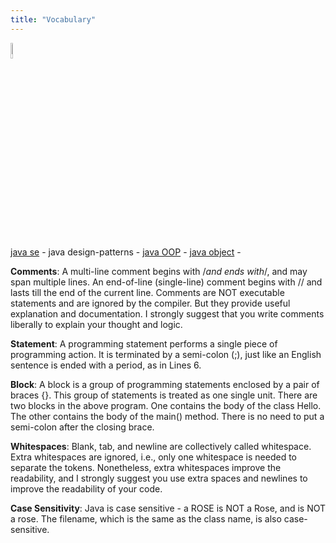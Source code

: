 ```yaml
---
title: "Vocabulary"
---
```


![](img/vocabulary.svg){width="8%"}

[java se](/javase/se-what-basics) - java design-patterns - [java OOP](/javase/sse-what-principles) - [java object](/javase/se-concepts-objects) -  


**Comments**: A multi-line comment begins with /*and ends with*/, and may span multiple lines. An end-of-line (single-line) comment begins with // and lasts till the end of the current line. Comments are NOT executable statements and are ignored by the compiler. But they provide useful explanation and documentation. I strongly suggest that you write comments liberally to explain your thought and logic.

**Statement**: A programming statement performs a single piece of programming action. It is terminated by a semi-colon (;), just like an English sentence is ended with a period, as in Lines 6.

**Block**: A block is a group of programming statements enclosed by a pair of braces {}. This group of statements is treated as one single unit. There are two blocks in the above program. One contains the body of the class Hello. The other contains the body of the main() method. There is no need to put a semi-colon after the closing brace.

**Whitespaces**: Blank, tab, and newline are collectively called whitespace. Extra whitespaces are ignored, i.e., only one whitespace is needed to separate the tokens. Nonetheless, extra whitespaces improve the readability, and I strongly suggest you use extra spaces and newlines to improve the readability of your code.

**Case Sensitivity**: Java is case sensitive - a ROSE is NOT a Rose, and is NOT a rose. The filename, which is the same as the class name, is also case-sensitive.